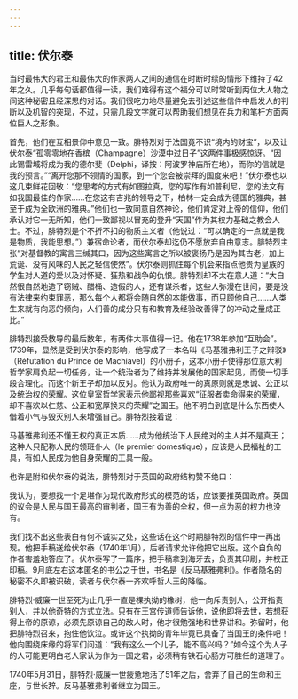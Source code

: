 ```yaml
---
---
---
```

title: 伏尔泰
---



当时最伟大的君王和最伟大的作家两人之间的通信在时断时续的情形下维持了42年之久。几乎每句话都值得一读，我们难得有这个福分可以时常听到两位大人物之间这种秘密且经深思的对话。我们很吃力地尽量避免去引述这些信件中启发人的判断以及机智的突现，不过，只需几段文字就可以帮助我们想见在兵力和笔杆方面两位巨人之形象。

首先，他们在互相景仰中意见一致。腓特烈对于法国竟不识“境内的财宝”，以及让伏尔泰“孤零零地在香槟（Champagne）沙漠中过日子”这两件事极感惊讶。“因此锡雷城将成为我的德尔斐（Delphi，译按：阿波罗神庙所在地），而你的信就是我的预言。”“离开您那不领情的国家，到一个您会被崇拜的国度来吧！”伏尔泰也以这几束鲜花回敬：“您思考的方式有如图拉真，您的写作有如普利尼，您的法文有如我国最佳的作家……在您这有吉兆的领导之下，柏林一定会成为德国的雅典，甚至于成为全欧洲的雅典。”他们也一致同意自然神论，他们肯定对上帝的信仰，他们承认对它一无所知，他们一致鄙视以冒充的登升“天国”作为其权力基础之教会人士。不过，腓特烈是个不折不扣的物质主义者（他说过：“可以确定的一点就是我是物质，我能思想。”）兼宿命论者，而伏尔泰却迄仍不愿放弃自由意志。腓特烈主张“对基督教的寓言三缄其口，因为这些寓言之所以被褒扬乃是因为其古老，加上荒诞、没有风味的人民之轻信使然”。伏尔泰则抓住每个机会来指点他贵为皇族的学生对人道的爱以及对怀疑、狂热和战争的仇恨。腓特烈却不太在意人道：“大自然很自然地造了窃贼、醋桶、造假的人，还有谋杀者，这些人弥漫在世间，要是没有法律来约束罪恶，那么每个人都将会随自然的本能做事，而只顾他自己……人类生来就有向恶的倾向，人们善的成分只有和教育及经验改善得了的冲动之量成正比。”

腓特烈接受教导的最后数年，有两件大事值得一记。他在1738年参加“互助会”。1739年，显然是受到伏尔泰的影响，他写成了一本名叫《马基雅弗利王子之辩驳》（Réfutation du Prince de Machiavel）的小册子，这本小册子使得那位意大利哲学家肩负起一切任务，让一个统治者为了维持并发展他的国家起见，而使一切手段合理化。而这个新王子却加以反对。他认为政府唯一的真原则就是忠诚、公正以及统治权的荣耀。这位皇室哲学家表示他鄙视那些喜欢“征服者卖命得来的荣耀，却不喜欢以仁慈、公正和宽厚换来的荣耀”之国王。他不明白到底是什么东西使人借着小气与毁灭别人来增强自己。腓特烈接着说：

马基雅弗利还不懂王权的真正本质……成为他统治下人民绝对的主人并不是真王；这种人只配称人民的领班仆人（le premier domestique），应该是人民福祉的工具，有如人民成为他自身荣耀的工具一般。



也许是附和伏尔泰的说法，腓特烈对于英国的政府结构赞不绝口：

我认为，要想找一个足堪作为现代政府形式的模范的话，应该要推英国政府。英国的议会是人民与国王最高的审判者，国王有为善的全权，但一点为恶的权力也没有。



我们找不出这些表白有何不诚实之处，这些话在这个时期腓特烈的信件中一再出现。他把手稿送给伏尔泰（1740年1月），后者请求允许他把它出版。这个自负的作者害羞地答应了。伏尔泰写了一篇序，把手稿拿到海牙去，负责其印刷，并校正印稿。9月底左右这本匿名的书公之于世，书名是《反马基雅弗利》。作者隐名的秘密不久即被识破，读者与伏尔泰一齐欢呼哲人王的降临。

腓特烈·威廉一世至死为止几乎一直是棵执拗的橡树，他一向斥责别人，公开指责别人，并以他奇特的方式立法。只有在王宫传道师告诉他，说他即将去世，若想获得上帝的原谅，必须先原谅自己的敌人时，他才很勉强地和世界讲和。弥留时，他把腓特烈召来，抱住他饮泣。或许这个执拗的青年毕竟已具备了当国王的条件吧！他向围绕床缘的将军们问道：“我有这么一个儿子，能不高兴吗？”如今这个为人子的人可能更明白老人家认为作为一国之君，必须稍有铁石心肠方可胜任的道理了。

1740年5月31日，腓特烈·威廉一世疲惫地活了51年之后，舍弃了自己的生命和王座，与世长辞。反马基雅弗利者继立为国王。